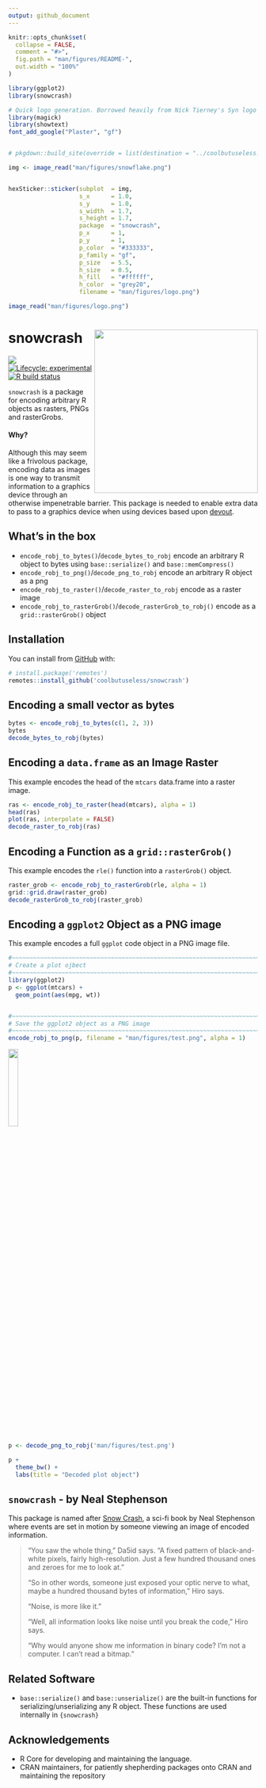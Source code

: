 ```yaml
---
output: github_document
---
```


<!-- README.md is generated from README.Rmd. Please edit that file -->

```r
knitr::opts_chunk$set(
  collapse = FALSE,
  comment = "#>",
  fig.path = "man/figures/README-",
  out.width = "100%"
)

library(ggplot2)
library(snowcrash)
```




```r
# Quick logo generation. Borrowed heavily from Nick Tierney's Syn logo process
library(magick)
library(showtext)
font_add_google("Plaster", "gf")


# pkgdown::build_site(override = list(destination = "../coolbutuseless.github.io/package/devout"))
```


```r
img <- image_read("man/figures/snowflake.png")


hexSticker::sticker(subplot  = img,
                    s_x      = 1.0,
                    s_y      = 1.0,
                    s_width  = 1.7,
                    s_height = 1.7,
                    package  = "snowcrash",
                    p_x      = 1,
                    p_y      = 1,
                    p_color  = "#333333",
                    p_family = "gf",
                    p_size   = 5.5,
                    h_size   = 0.5,
                    h_fill   = "#ffffff",
                    h_color  = "grey20",
                    filename = "man/figures/logo.png")

image_read("man/figures/logo.png")
```



# snowcrash   <img src="man/figures/logo.png" align="right" height=330/>

<!-- badges: start -->
![](https://img.shields.io/badge/cool-useless-green.svg)
[![Lifecycle: experimental](https://img.shields.io/badge/lifecycle-experimental-orange.svg)](https://www.tidyverse.org/lifecycle/#experimental)
[![R build status](https://github.com/coolbutuseless/snowcrash/workflows/R-CMD-check/badge.svg)](https://github.com/coolbutuseless/snowcrash/actions)
<!-- badges: end -->

`snowcrash` is a package for encoding arbitrary R objects as rasters, PNGs 
and rasterGrobs.


#### Why?

Although this may seem like a frivolous package, encoding data as images is 
one way to transmit information to a graphics device through an otherwise impenetrable
barrier.  This package is needed to enable extra data to pass to a graphics
device when using devices based upon [devout](https://github.com/coolbutuseless/devout).


## What's in the box

* `encode_robj_to_bytes()`/`decode_bytes_to_robj` encode an arbitrary R object 
  to bytes using `base::serialize()` and `base::memCompress()`
* `encode_robj_to_png()`/`decode_png_to_robj` encode an arbitrary R object as a png
* `encode_robj_to_raster()`/`decode_raster_to_robj` encode as a raster image
* `encode_robj_to_rasterGrob()`/`decode_rasterGrob_to_robj()` encode as a `grid::rasterGrob()` object

## Installation

You can install from [GitHub](https://github.com/coolbutuseless/snowcrash) with:

``` r
# install.package('remotes')
remotes::install_github('coolbutuseless/snowcrash')
```


## Encoding a small vector as bytes

```r
bytes <- encode_robj_to_bytes(c(1, 2, 3))
bytes
decode_bytes_to_robj(bytes)
```



## Encoding a `data.frame` as an Image Raster

This example encodes the head of the `mtcars` data.frame into a raster image.

```r
ras <- encode_robj_to_raster(head(mtcars), alpha = 1)
head(ras)
plot(ras, interpolate = FALSE)
decode_raster_to_robj(ras)
```



## Encoding a Function as a `grid::rasterGrob()`

This example encodes the `rle()` function into a `rasterGrob()` object.

```r
raster_grob <- encode_robj_to_rasterGrob(rle, alpha = 1)
grid::grid.draw(raster_grob)
decode_rasterGrob_to_robj(raster_grob)
```


## Encoding a `ggplot2` Object as a PNG image

This example encodes a full `ggplot` code object in a PNG image file.

```r
#~~~~~~~~~~~~~~~~~~~~~~~~~~~~~~~~~~~~~~~~~~~~~~~~~~~~~~~~~~~~~~~~~~~~~~~~~~~~~
# Create a plot ojbect
#~~~~~~~~~~~~~~~~~~~~~~~~~~~~~~~~~~~~~~~~~~~~~~~~~~~~~~~~~~~~~~~~~~~~~~~~~~~~~
library(ggplot2)
p <- ggplot(mtcars) + 
  geom_point(aes(mpg, wt))


#~~~~~~~~~~~~~~~~~~~~~~~~~~~~~~~~~~~~~~~~~~~~~~~~~~~~~~~~~~~~~~~~~~~~~~~~~~~~~
# Save the ggplot2 object as a PNG image
#~~~~~~~~~~~~~~~~~~~~~~~~~~~~~~~~~~~~~~~~~~~~~~~~~~~~~~~~~~~~~~~~~~~~~~~~~~~~~
encode_robj_to_png(p, filename = "man/figures/test.png", alpha = 1)
```

<img src="man/figures/test.png" width="20%" style="image-rendering: pixelated;" />


```r
p <- decode_png_to_robj('man/figures/test.png') 

p + 
  theme_bw() + 
  labs(title = "Decoded plot object")
```



## `snowcrash` - by Neal Stephenson

This package is named after [Snow Crash](https://en.wikipedia.org/wiki/Snow_Crash),
a sci-fi book by Neal Stephenson where events are set in motion by someone viewing an image 
of encoded information. 

> "You saw the whole thing," Da5id says. "A fixed pattern of black-and-white pixels, fairly high-resolution. Just a few hundred thousand ones and zeroes for me to look at."
>
> "So in other words, someone just exposed your optic nerve to what, maybe a hundred thousand bytes of information," Hiro says.
>
> "Noise, is more like it."
>
> "Well, all information looks like noise until you break the code," Hiro says.
>
> "Why would anyone show me information in binary code? I'm not a computer. I can't read a bitmap."


## Related Software

* `base::serialize()` and `base::unserialize()` are the built-in functions for
serializing/unserializing any R object.  These functions are used internally
in `{snowcrash}`




## Acknowledgements

* R Core for developing and maintaining the language.
* CRAN maintainers, for patiently shepherding packages onto CRAN and maintaining
  the repository
